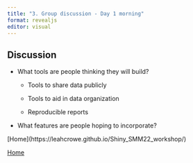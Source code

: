 ```yaml
---
title: "3. Group discussion - Day 1 morning"
format: revealjs
editor: visual
---
```


## Discussion

-   What tools are people thinking they will build?

    -   Tools to share data publicly

    -   Tools to aid in data organization

    -   Reproducible reports

-   What features are people hoping to incorporate?

::: footer
\[Home\](https://leahcrowe.github.io/Shiny_SMM22_workshop/)
:::

::: footer
[Home](https://leahcrowe.github.io/Shiny_SMM22_workshop/)
:::
